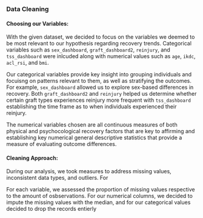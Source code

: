 ### Data Cleaning

#### Choosing our Variables:

With the given dataset, we decided to focus on the variables we deemed to be most relevant to our hypothesis regarding recovery
trends. Categorical variables such as `sex_dashboard`, `graft_dashboard2`, `reinjury`, and `tss_dashboard` were inlcuded along with 
numerical values such as `age`, `ikdc`, `acl_rsi`, and `bmi`. 

Our categorical variables provide key insight into grouping individuals and focuisng on patterns relevant to them, as well as stratifying
the outcomes. For example, `sex_dashboard` allowed us to explore sex-based differences in recovery. Both `graft_dashboard2` and `reinjury`
helped us determine whether certain graft types experiences reinjury more frequent with `tss_dashboard` establishing the time frame as to when
individuals experienced their reinjury.

The numerical variables chosen are all continuous measures of both physical and psychocological recovery factors that are key to affirming and
establishing key numerical general descriptive statistics that provide a measure of evaluating outcome differences.

#### Cleaning Approach:

During our analysis, we took measures to address missing values, inconsistent data types, and outliers. For 

For each variable, we assessed the proportion of missing values respective to the amount of osbservations. For our numerical columns, we decided to 
impute the missing values with the median, and for our categorical values decided to drop the records entierly 